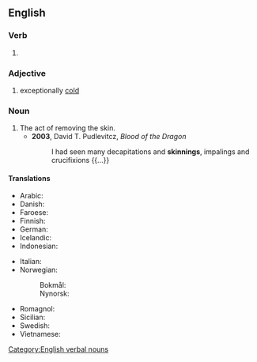 ==English==

===Verb===
{{head|en|verb form}}

# {{present participle of|en|skin|nocat=1}}

===Adjective===
{{head|en|adjective}}

# {{lb|en|Ireland|colloquial|regarding the|_|weather}} exceptionally [[cold]]
{{rfquote|en}}

===Noun===
{{en-noun}}

# The act of removing the skin.
#* '''2003''', David T. Pudlevitcz, ''Blood of the Dragon''
#*: I had seen many decapitations and '''skinnings''', impalings and crucifixions {{...}}

====Translations====
{{trans-top|act of removing skin}}
* Arabic: {{t|ar|سلخ}}
* Danish: {{t|da|flåning}}
* Faroese: {{t|fo|fletting}}
* Finnish: {{t+|fi|nylkeminen}}
* German: {{t|de|Ausstoßen}}
* Icelandic: {{t|is|fláning|f}}
* Indonesian: {{t+|id|menguliti}}
{{trans-mid}}
* Italian: {{t|it|scorticamento|m}}
* Norwegian:
*: Bokmål: {{t|nb|flåing}}
*: Nynorsk: {{t|nn|flåing}}
* Romagnol: {{t|rgn|abrașiôn|f}}
* Sicilian: {{t|scn|scurciatina}}
* Swedish: {{t|sv|flåning}}
* Vietnamese: {{t|vi|lột da}}
{{trans-bottom}}

[[Category:English verbal nouns]]